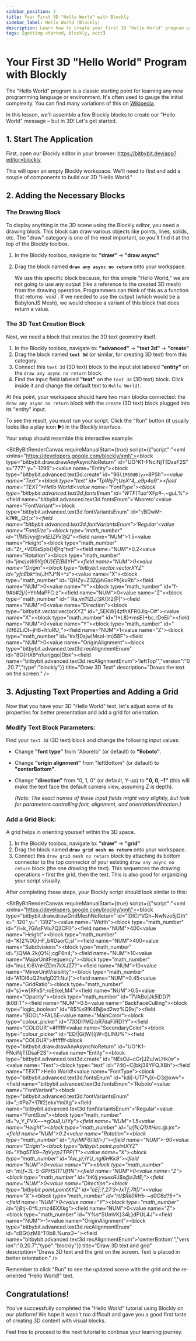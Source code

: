 ```yaml
---
sidebar_position: 2
title: Your First 3D "Hello World" with Blockly
sidebar_label: Hello World (Blockly)
description: Learn how to create your first 3D "Hello World" program using the Bitbybit Blockly visual programming editor.
tags: [getting-started, blockly, occt]
---
```



# Your First 3D "Hello World" Program with Blockly

The "Hello World" program is a classic starting point for learning any new programming language or environment. It's often used to gauge the initial complexity. You can find many variations of this on <a href="https://en.wikipedia.org/wiki/%22Hello,_World!%22_program" target="_blank" rel="noopener noreferrer">Wikipedia</a>.

In this lesson, we'll assemble a few Blockly blocks to create our "Hello World" message – but in 3D! Let's get started.

## 1. Start The Application

First, open our Blockly editor in your browser:
<a href="https://bitbybit.dev/app?editor=blockly" target="_blank" rel="noopener noreferrer">https://bitbybit.dev/app?editor=blockly</a>

This will open an empty Blockly workspace. We'll need to find and add a couple of components to build our 3D "Hello World."

## 2. Adding the Necessary Blocks

### The Drawing Block

To display anything in the 3D scene using the Blockly editor, you need a drawing block. This block can draw various objects like points, lines, solids, etc. The "draw" category is one of the most important, so you'll find it at the top of the Blockly toolbox.

1.  In the Blockly toolbox, navigate to:
    **"draw"** -> **"draw async"**
2.  Drag the block named **`draw any async no return`** onto your workspace.

    <Admonition type="info" title="Why `draw any async no return`?">
      We use this specific block because, for this simple "Hello World," we are not going to use any output (like a reference to the created 3D mesh) from the drawing operation. Programmers can think of this as a function that returns `void`. If we needed to use the output (which would be a BabylonJS Mesh), we would choose a variant of this block that does return a value.
    </Admonition>

### The 3D Text Creation Block

Next, we need a block that creates the 3D text geometry itself.

1.  In the Blockly toolbox, navigate to:
    **"advanced"** -> **"text 3d"** -> **"create"**
2.  Drag the block named **`text 3d`** (or similar, for creating 3D text) from this category.
3.  Connect this `text 3d` (3D text) block to the input slot labeled **"entity"** on the `draw any async no return` block.
4.  Find the input field labeled **"text"** on the `text 3d` (3D text) block. Click inside it and change the default text to `Hello World!`.

At this point, your workspace should have two main blocks connected: the `draw any async no return` block with the `create` (3D text) block plugged into its "entity" input.

<Admonition type="tip" title="Run the Script">
  To see the result, you must run your script. Click the "Run" button (it usually looks like a play icon ▶️) in the Blockly interface.
</Admonition>

Your setup should resemble this interactive example:

<BitByBitRenderCanvas
  requireManualStart={true}
  script={{"script":"<xml xmlns=\"https://developers.google.com/blockly/xml\"><block type=\"bitbybit.draw.drawAnyAsyncNoReturn\" id=\"UO^K1-FNciNjT{DsaF2S\" x=\"777\" y=\"-1296\"><value name=\"Entity\"><block type=\"bitbybit.advanced.text3d.create\" id=\"96`l1M5GUB]yx+`8P*5h\"><value name=\"Text\"><block type=\"text\" id=\"TpWq7^,UoX^4,_e9p4a9\"><field name=\"TEXT\">Hello World!</field></block></value><value name=\"FontType\"><block type=\"bitbybit.advanced.text3d.fontsEnum\" id=\"WTF*(Tuo^XFp#-.~guL%\"><field name=\"bitbybit.advanced.text3d.fontsEnum\">'Aboreto'</field></block></value><value name=\"FontVariant\"><block type=\"bitbybit.advanced.text3d.fontVariantsEnum\" id=\":/BDwM-k7#lt_,Qt[:_x\"><field name=\"bitbybit.advanced.text3d.fontVariantsEnum\">'Regular'</field></block></value><value name=\"FontSize\"><block type=\"math_number\" id=\"1|M5}vy@rvtE}ZPx3jQ_\"><field name=\"NUM\">1.5</field></block></value><value name=\"Height\"><block type=\"math_number\" id=\"Zr_+VDSsSpb{}@!q^tvd\"><field name=\"NUM\">0.2</field></block></value><value name=\"Rotation\"><block type=\"math_number\" id=\"j*me)eW9Yg0U}EE(B8YH\"><field name=\"NUM\">0</field></block></value><value name=\"Origin\"><block type=\"bitbybit.vector.vectorXYZ\" id=\"yfcEbk*^!n{JH?J^N+^z\"><value name=\"X\"><block type=\"math_number\" id=\"QHZy=Z3Z@hGacPh]kvRb\"><field name=\"NUM\">0</field></block></value><value name=\"Y\"><block type=\"math_number\" id=\"f-9#b#2j/{+YhMaPFC:z\"><field name=\"NUM\">0</field></block></value><value name=\"Z\"><block type=\"math_number\" id=\"`Ra,vn?IZ[J,SK{}!2@|\"><field name=\"NUM\">0</field></block></value></block></value><value name=\"Direction\"><block type=\"bitbybit.vector.vectorXYZ\" id=\"_5EKW]4zfhXFR0Jlq-O#\"><value name=\"X\"><block type=\"math_number\" id=\"!*L8}*msE{+bc,rDeEii\"><field name=\"NUM\">0</field></block></value><value name=\"Y\"><block type=\"math_number\" id=\"{0f6ZLiOt~jH6+h!uRU_\"><field name=\"NUM\">1</field></block></value><value name=\"Z\"><block type=\"math_number\" id=\"#x1[0ajwIMsol-lm)58F\"><field name=\"NUM\">0</field></block></value></block></value><value name=\"OriginAlignment\"><block type=\"bitbybit.advanced.text3d.recAlignmentEnum\" id=\"8G{HX8*n1uirjgqo|Dbk\"><field name=\"bitbybit.advanced.text3d.recAlignmentEnum\">'leftTop'</field></block></value></block></value></block></xml>","version":"0.20.7","type":"blockly"}}
  title="Draw 3D Text"
  description="Draws the text on the screen."
/>

## 3. Adjusting Text Properties and Adding a Grid

Now that you have your 3D "Hello World" text, let's adjust some of its properties for better presentation and add a grid for orientation.

### Modify Text Block Parameters:

Find your `text 3d` (3D text) block and change the following input values:

*   Change **"font type"** from "Aboreto" (or default) to **"Roboto"**.
*   Change **"origin alignment"** from "leftBottom" (or default) to **"centerBottom"**.
*   Change **"direction"** from "0, 1, 0" (or default, Y-up) to **"0, 0, -1"** (this will make the text face the default camera view, assuming Z is depth).

    *(Note: The exact names of these input fields might vary slightly, but look for parameters controlling font, alignment, and orientation/direction.)*

### Add a Grid Block:

A grid helps in orienting yourself within the 3D space.

1.  In the Blockly toolbox, navigate to:
    **"draw"** -> **"grid"**
2.  Drag the block named **`draw grid mesh no return`** onto your workspace.
3.  Connect this `draw grid mesh no return` block by attaching its bottom connector to the top connector of your existing `draw any async no return` block (the one drawing the text). This sequences the drawing operations – first the grid, then the text. This is also good for organizing your script visually.

After completing these steps, your Blockly script should look similar to this:

<BitByBitRenderCanvas
  requireManualStart={true}
  script={{"script":"<xml xmlns=\"https://developers.google.com/blockly/xml\"><block type=\"bitbybit.draw.drawGridMeshNoReturn\" id=\"lDICi^VGh~NwNzo5jG)h\" x=\"-120\" y=\"-1392\"><value name=\"Width\"><block type=\"math_number\" id=\"}I=k_?GAsFVlu7Q2CFI}\"><field name=\"NUM\">400</field></block></value><value name=\"Height\"><block type=\"math_number\" id=\"K)2%0O,HF_b#DaorC;sI\"><field name=\"NUM\">400</field></block></value><value name=\"Subdivisions\"><block type=\"math_number\" id=\"}QMA.2k{Q%|;cgF6n4;\"><field name=\"NUM\">10</field></block></value><value name=\"MajorUnitFrequency\"><block type=\"math_number\" id=\"InuLK:6VnHZDm7kXJZ7?\"><field name=\"NUM\">10</field></block></value><value name=\"MinorUnitVisibility\"><block type=\"math_number\" id=\"A1DI6uQ2hsfgD21:Nul]\"><field name=\"NUM\">0.45</field></block></value><value name=\"GridRatio\"><block type=\"math_number\" id=\"s}=w]RFx5^;roEtkeLM4\"><field name=\"NUM\">0.5</field></block></value><value name=\"Opacity\"><block type=\"math_number\" id=\"7VABo|Jk5lDD7!(k0B:T\"><field name=\"NUM\">0.5</field></block></value><value name=\"BackFaceCulling\"><block type=\"logic_boolean\" id=\"8$%s9!K4B@xd2wz%Q9xj\"><field name=\"BOOL\">FALSE</field></block></value><value name=\"MainColor\"><block type=\"colour_picker\" id=\"7]ODl?MQ:bR7daF]RD?Y\"><field name=\"COLOUR\">#ffffff</field></block></value><value name=\"SecondaryColor\"><block type=\"colour_picker\" id=\"ED/|Gi]W{(jW=l}LlNU%\"><field name=\"COLOUR\">#ffffff</field></block></value><next><block type=\"bitbybit.draw.drawAnyAsyncNoReturn\" id=\"UO^K1-FNciNjT{DsaF2S\"><value name=\"Entity\"><block type=\"bitbybit.advanced.text3d.create\" id=\"NEsOJ~cGr]JZu/wLHk(w\"><value name=\"Text\"><block type=\"text\" id=\"?4t}~C[bkj38YFQ.XBh\"><field name=\"TEXT\">Hello World!</field></block></value><value name=\"FontType\"><block type=\"bitbybit.advanced.text3d.fontsEnum\" id=\"kdi]-UT7*y](~D3@xwv\"><field name=\"bitbybit.advanced.text3d.fontsEnum\">'Roboto'</field></block></value><value name=\"FontVariant\"><block type=\"bitbybit.advanced.text3d.fontVariantsEnum\" id=\";:#Pa7+17#2)ekxYmiXg\"><field name=\"bitbybit.advanced.text3d.fontVariantsEnum\">'Regular'</field></block></value><value name=\"FontSize\"><block type=\"math_number\" id=\"v_Y_FVX~~=gO*u8,U)Yy\"><field name=\"NUM\">1.5</field></block></value><value name=\"Height\"><block type=\"math_number\" id=\"u/jN;Q1}#Hirc.@_:jm\"><field name=\"NUM\">0.2</field></block></value><value name=\"Rotation\"><block type=\"math_number\" id=\";h$yi%$MlF6}1d_/=}\"><field name=\"NUM\">-90</field></block></value><value name=\"Origin\"><block type=\"bitbybit.point.pointXYZ\" id=\"Ybq5TX9~7qVyrp2TPP{T\"><value name=\"X\"><block type=\"math_number\" id=\"Aw_y/;iYU_ng$l$6HKk9\"><field name=\"NUM\">0</field></block></value><value name=\"Y\"><block type=\"math_number\" id=\"m)f+3L-S-GPHS(1TUf1N\"><field name=\"NUM\">0</field></block></value><value name=\"Z\"><block type=\"math_number\" id=\"hKtj.yvuexRJ$s@s3dE;\"><field name=\"NUM\">0</field></block></value></block></value><value name=\"Direction\"><block type=\"bitbybit.point.pointXYZ\" id=\"oE|;?,27:3~}xTf;7#|)\"><value name=\"X\"><block type=\"math_number\" id=\"rt($Rk0#Hb-~d0C6d?5+\"><field name=\"NUM\">0</field></block></value><value name=\"Y\"><block type=\"math_number\" id=\"l;B*tj~0^fLzmz46XXkg\"><field name=\"NUM\">0</field></block></value><value name=\"Z\"><block type=\"math_number\" id=\"Y%s*SUmVK}34L}dPUL4J\"><field name=\"NUM\">-1</field></block></value></block></value><value name=\"OriginAlignment\"><block type=\"bitbybit.advanced.text3d.recAlignmentEnum\" id=\"cBGt}zM8^T0b8.%unx3~\"><field name=\"bitbybit.advanced.text3d.recAlignmentEnum\">'centerBottom'</field></block></value></block></value></block></next></block></xml>","version":"0.20.7","type":"blockly"}}
  title="Draw 3D text and grid"
  description="Draws 3D text and the grid on the screen. Text is placed in better orientation."
/>

Remember to click "Run" to see the updated scene with the grid and the re-oriented "Hello World!" text.

## Congratulations!

You've successfully completed the "Hello World" tutorial using Blockly on our platform! We hope it wasn't too difficult and gave you a good first taste of creating 3D content with visual blocks.

Feel free to proceed to the next tutorial to continue your learning journey.